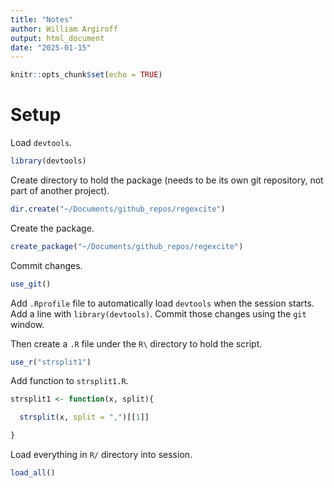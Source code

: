 ```yaml
---
title: "Notes"
author: William Argiroff
output: html_document
date: "2025-01-15"
---
```


```r
knitr::opts_chunk$set(echo = TRUE)
```

# Setup  

Load `devtools`.  

```r
library(devtools)
```

Create directory to hold the package (needs to be its own git repository, not part of another project).  

```r
dir.create("~/Documents/github_repos/regexcite")
```

Create the package.  

```r
create_package("~/Documents/github_repos/regexcite")
```

Commit changes.  

```r
use_git()
```

Add `.Rprofile` file to automatically load `devtools` when the session starts. Add a line with `library(devtools)`. Commit those changes using the `git` window.    

Then create a `.R` file under the `R\` directory to hold the script.  

```r
use_r("strsplit1")
```

Add function to `strsplit1.R`.  

```r
strsplit1 <- function(x, split){

  strsplit(x, split = ",")[[1]]

}
```

Load everything in `R/` directory into session.  

```r
load_all()
```

